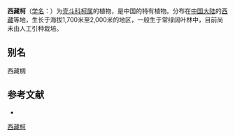 {{Speciesbox
| name = 西藏柯
| status = 
| status_system = 
| image =
| genus = Lithocarpus
| species = xizangensis
| authority = Huang et Y. T. Chang
}}

'''西藏柯'''（[[学名|学名]]：{{lang|la|''Lithocarpus xizangensis''}}）为[[壳斗科|壳斗科]][[柯属|柯属]]的植物，是中国的特有植物。分布在[[中国大陆|中国大陆]]的[[西藏|西藏]]等地，生长于海拔1,700米至2,000米的地区，一般生于常绿阔叶林中，目前尚未由人工引种栽培。

== 别名 ==
西藏椆

== 参考文献 ==
<div class="references-small">
* {{cite web| url =http://www.bioinfo.cn/db05/KmzwSpecies.php?action=view&id=9067| title =西藏柯| work =《中国高等植物数据库全库》| publisher =中国科学院微生物研究所| author =昆明植物研究所| accessdate =2009-02-24| archive-date =2016-03-05| archive-url =https://web.archive.org/web/20160305052147/http://www.bioinfo.cn/db05/KmzwSpecies.php?action=view&id=9067| dead-url =yes}}
</div>
{{Taxonbar|from=Q15227457}}

[[Category:柯属|西藏柯]]


{{植物小作品}}